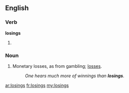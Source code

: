 ==English==

===Verb===
'''losings'''

# {{plural of|[[losing]]}}

===Noun===
{{en-plural noun}}

# Monetary losses, as from gambling; [[loss]]es.
#: ''One hears much more of winnings than '''losings'''.''

[[ar:losings]]
[[fr:losings]]
[[my:losings]]